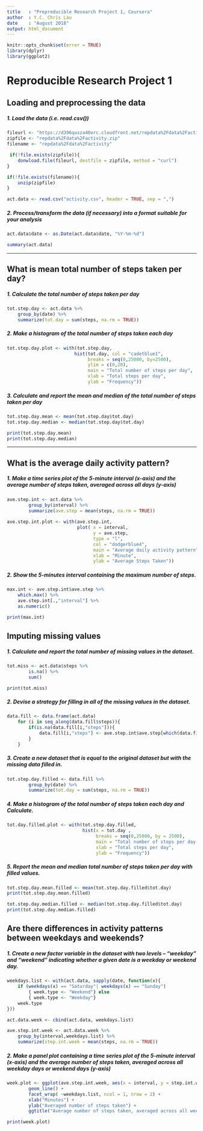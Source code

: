 ```yaml
---
title   : "Preproducible Research Project 1, Coursera"
author  : Y.C. Chris Lau
date    : "August 2018"  
output: html_document
---
```


```r
knitr::opts_chunk$set(error = TRUE)
library(dplyr)
library(ggplot2)
```
# Reproducible Research Project 1

## Loading and preprocessing the data
##### 1. Load the data (i.e. read.csv())

```r
fileurl <- "https://d396qusza40orc.cloudfront.net/repdata%2Fdata%2Factivity.zip"
zipfile <- "repdata%2Fdata%2Factivity.zip"
filename <- "repdata%2Fdata%2Factivity"

 if(!file.exists(zipfile)){
    donwload.file(fileurl, destfile = zipfile, method = "curl")
}

if(!file.exists(filename)){
    unzip(zipfile)
}

act.data <- read.csv("activity.csv", header = TRUE, sep = ",")
```
##### 2. Process/transform the data (if necessary) into a format suitable for your analysis
```r

act.data$date <- as.Date(act.data$date, "%Y-%m-%d")

summary(act.data)
```

-----

## What is mean total number of steps taken per day?
##### 1. Calculate the total number of steps taken per day
```r
tot.step.day <- act.data %>%
    group_by(date) %>%
    summarize(tot.day = sum(steps, na.rm = TRUE))
```
##### 2. Make a histogram of the total number of steps taken each day
```r
tot.step.day.plot <- with(tot.step.day, 
                         hist(tot.day, col = "cadetblue1",
                              breaks = seq(0,25000, by=2500),
                              ylim = c(0,20),
                              main = "Total number of steps per day",
                              xlab = "Total steps per day",
                              ylab = "Frequency"))
```

##### 3. Calculate and report the mean and median of the total number of steps taken per day

```r
tot.step.day.mean <- mean(tot.step.day$tot.day)
tot.step.day.median <- median(tot.step.day$tot.day)

print(tot.step.day.mean)
print(tot.step.day.median)
```

-----

## What is the average daily activity pattern?
##### 1. Make a time series plot of the 5-minute interval (x-axis) and the average number of steps taken, averaged across all days (y-axis)

```r
ave.step.int <- act.data %>%
        group_by(interval) %>%
        summarize(ave.step = mean(steps, na.rm = TRUE))
    
ave.step.int.plot <- with(ave.step.int, 
                          plot( x = interval,
                                y = ave.step,
                                type = "l",
                                col = "dodgerblue4",
                                main = "Average daily activity pattern",
                                xlab = "Minute",
                                ylab = "Average Steps Taken"))
```

##### 2. Show the 5-minutes interval containing the maximum number of steps.
```r
max.int <- ave.step.int$ave.step %>%
    which.max() %>%
    ave.step.int[.,"interval"] %>%
    as.numeric()

print(max.int)
```

## Imputing missing values

##### 1. Calculate and report the total number of missing values in the dataset.
```r
tot.miss <- act.data$steps %>%
        is.na() %>%
        sum()

print(tot.miss)
```

##### 2. Devise a strategy for filling in all of the missing values in the dataset.

```r
data.fill <- data.frame(act.data)
    for (i in seq_along(data.fill$steps)){
        if(is.na(data.fill[i,"steps"])){
            data.fill[i,"steps"] <- ave.step.int$ave.step[which(data.fill[i,"interval"] == ave.step.int$interval)]
        }
    }
```

##### 3. Create a new dataset that is equal to the original dataset but with the missing data filled in.

```r
tot.step.day.filled <- data.fill %>%
        group_by(date) %>%
        summarize(tot.day = sum(steps, na.rm = TRUE))
```

##### 4. Make a histogram of the total number of steps taken each day and Calculate.
```r
tot.day.filled.plot <- with(tot.step.day.filled,
                            hist(x = tot.day ,
                                 breaks = seq(0,25000, by = 2500),
                                 main = "Total number of steps per day (filled)",
                                 xlab = "Total steps per day",
                                 ylab = "Frequency"))
```

##### 5. Report the mean and median total number of steps taken per day with filled values.

```r
tot.step.day.mean.filled <- mean(tot.step.day.filled$tot.day)
print(tot.step.day.mean.filled)
```
```r
tot.step.day.median.filled <- median(tot.step.day.filled$tot.day)
print(tot.step.day.median.filled)
```

## Are there differences in activity patterns between weekdays and weekends?

##### 1. Create a new factor variable in the dataset with two levels – “weekday” and “weekend” indicating whether a given date is a weekday or weekend day.

```r
weekdays.list <- with(act.data, sapply(date, function(x){
    if (weekdays(x) == "Saturday"| weekdays(x) == "Sunday")
        { week.type <- "Weekend"} else
        { week.type <- "Weekday"}
    week.type
}))

act.data.week <- cbind(act.data, weekdays.list)

ave.step.int.week <- act.data.week %>%
    group_by(interval,weekdays.list) %>%
    summarize(step.int.week = mean(steps, na.rm = TRUE))
```

##### 2. Make a panel plot containing a time series plot of the 5-minute interval (x-axis) and the average number of steps taken, averaged across all weekday days or weekend days (y-axis)

```r
week.plot <- ggplot(ave.step.int.week, aes(x = interval, y = step.int.week, color = weekdays.list)) + 
        geom_line() +
        facet_wrap( ~weekdays.list, ncol = 1, nrow = 2) +
        xlab("Minutes") +
        ylab("Averaged number of steps taken") +
        ggtitle("Average number of steps taken, averaged across all weekday days or weekend days")

print(week.plot)
```
    
